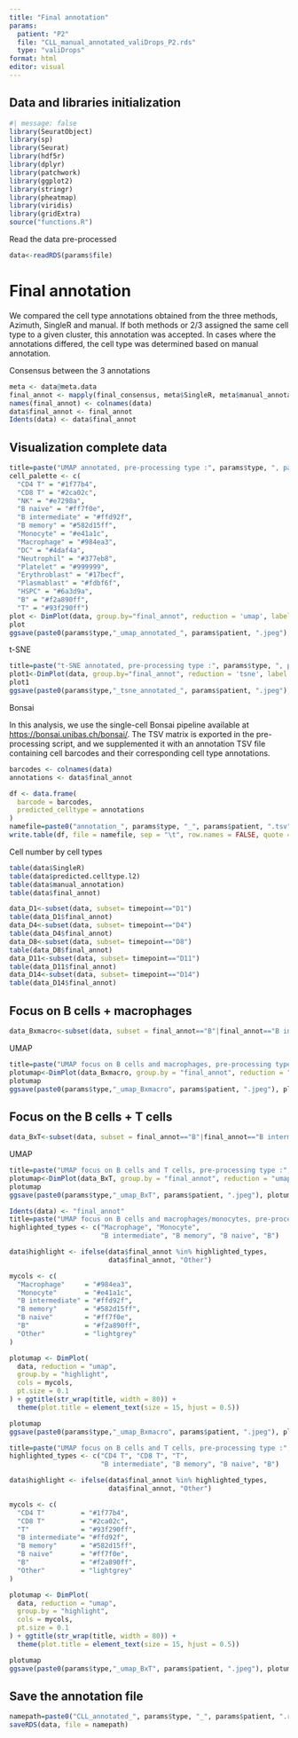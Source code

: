 ```yaml
---
title: "Final annotation"
params: 
  patient: "P2"
  file: "CLL_manual_annotated_valiDrops_P2.rds"
  type: "valiDrops"
format: html
editor: visual
---
```


## Data and libraries initialization

```r
#| message: false
library(SeuratObject)
library(sp)
library(Seurat)
library(hdf5r)
library(dplyr)
library(patchwork)
library(ggplot2)
library(stringr)
library(pheatmap)
library(viridis)
library(gridExtra)
source("functions.R")
```

Read the data pre-processed

```r
data<-readRDS(params$file)
```

# Final annotation

We compared the cell type annotations obtained from the three methods, Azimuth, SingleR and manual. If both methods or 2/3 assigned the same cell type to a given cluster, this annotation was accepted. In cases where the annotations differed, the cell type was determined based on manual annotation.

Consensus between the 3 annotations

```r
meta <- data@meta.data
final_annot <- mapply(final_consensus, meta$SingleR, meta$manual_annotation, meta$predicted.celltype.l2)
names(final_annot) <- colnames(data)
data$final_annot <- final_annot
Idents(data) <- data$final_annot
```

## Visualization complete data

```r
title=paste("UMAP annotated, pre-processing type :", params$type, ", patient", params$patient)
cell_palette <- c(
  "CD4 T" = "#1f77b4",
  "CD8 T" = "#2ca02c",
  "NK" = "#e7298a",
  "B naive" = "#ff7f0e",
  "B intermediate" = "#ffd92f",
  "B memory" = "#582d15ff",
  "Monocyte" = "#e41a1c",
  "Macrophage" = "#984ea3",
  "DC" = "#4daf4a",
  "Neutrophil" = "#377eb8",
  "Platelet" = "#999999",
  "Erythroblast" = "#17becf",
  "Plasmablast" = "#fdbf6f",
  "HSPC" = "#6a3d9a",
  "B" = "#f2a890ff",
  "T" = "#93f290ff")
plot <- DimPlot(data, group.by="final_annot", reduction = 'umap', label = TRUE, repel = TRUE, label.size = 4, cols = cell_palette) + ggtitle(str_wrap(title, width = 100)) + theme(plot.title = element_text(size = 13, hjust = 0.5), legend.text = element_text(size =12 ))
plot
ggsave(paste0(params$type,"_umap_annotated_", params$patient, ".jpeg"), plot, width = 3000, height = 2000, units = "px")
```

t-SNE

```r
title=paste("t-SNE annotated, pre-processing type :", params$type, ", patient", params$patient)
plot1<-DimPlot(data, group.by="final_annot", reduction = 'tsne', label = TRUE, , cols = cell_palette, repel = TRUE, label.size = 4) + ggtitle(str_wrap(title, width = 90)) + theme(plot.title = element_text(size = 13, hjust = 0.5), legend.text = element_text(size =12 ))
plot1
ggsave(paste0(params$type,"_tsne_annotated_", params$patient, ".jpeg"), plot1, width = 3000, height = 2000, units = "px")
```

Bonsai

In this analysis, we use the single-cell Bonsai pipeline available at <https://bonsai.unibas.ch/bonsai/>. The TSV matrix is exported in the pre-processing script, and we supplemented it with an annotation TSV file containing cell barcodes and their corresponding cell type annotations.

```r
barcodes <- colnames(data)
annotations <- data$final_annot

df <- data.frame(
  barcode = barcodes,
  predicted_celltype = annotations
)
namefile=paste0("annotation_", params$type, "_", params$patient, ".tsv")
write.table(df, file = namefile, sep = "\t", row.names = FALSE, quote = FALSE)
```

Cell number by cell types

```r
table(data$SingleR)
table(data$predicted.celltype.l2)
table(data$manual_annotation)
table(data$final_annot)
```

```r
data_D1<-subset(data, subset= timepoint=="D1")
table(data_D1$final_annot)
data_D4<-subset(data, subset= timepoint=="D4")
table(data_D4$final_annot)
data_D8<-subset(data, subset= timepoint=="D8")
table(data_D8$final_annot)
data_D11<-subset(data, subset= timepoint=="D11")
table(data_D11$final_annot)
data_D14<-subset(data, subset= timepoint=="D14")
table(data_D14$final_annot)
```

## Focus on B cells + macrophages

```r
data_Bxmacro<-subset(data, subset = final_annot=="B"|final_annot=="B intermediate"| final_annot=="B memory"|final_annot=="B naive"|final_annot=="Macrophage")
```

UMAP

```r
title=paste("UMAP focus on B cells and macrophages, pre-processing type :", params$type, ", patient", params$patient)
plotumap<-DimPlot(data_Bxmacro, group.by = "final_annot", reduction = "umap", pt.size=0.1, label.size = 2.5) + ggtitle(str_wrap(title, width = 100)) + theme(plot.title = element_text(size = 15, hjust = 0.5), width = 3000, height = 2000, units = "px")
plotumap
ggsave(paste0(params$type,"_umap_Bxmacro", params$patient, ".jpeg"), plotumap)
```

## Focus on the B cells + T cells

```r
data_BxT<-subset(data, subset = final_annot=="B"|final_annot=="B intermediate"| final_annot=="B memory"|final_annot=="B naive"|final_annot=="CD4 T"|final_annot=="CD8 T"|final_annot=="T")
```

UMAP

```r
title=paste("UMAP focus on B cells and T cells, pre-processing type :", params$type, ", patient", params$patient)
plotumap<-DimPlot(data_BxT, group.by = "final_annot", reduction = "umap", pt.size=0.1, label.size = 2.5) + ggtitle(str_wrap(title, width = 80)) + theme(plot.title = element_text(size = 15, hjust = 0.5), width = 3000, height = 2000, units = "px")
plotumap
ggsave(paste0(params$type,"_umap_BxT", params$patient, ".jpeg"), plotumap)
```

```r
Idents(data) <- "final_annot"
title=paste("UMAP focus on B cells and macrophages/monocytes, pre-processing type :", params$type, ", patient", params$patient)
highlighted_types <- c("Macrophage", "Monocyte", 
                       "B intermediate", "B memory", "B naive", "B")

data$highlight <- ifelse(data$final_annot %in% highlighted_types,
                         data$final_annot, "Other")

mycols <- c(
  "Macrophage"     = "#984ea3",   
  "Monocyte"       = "#e41a1c",   
  "B intermediate" = "#ffd92f",  
  "B memory"       = "#582d15ff", 
  "B naive"        = "#ff7f0e",   
  "B"              = "#f2a890ff", 
  "Other"          = "lightgrey"  
)

plotumap <- DimPlot(
  data, reduction = "umap",
  group.by = "highlight",
  cols = mycols,
  pt.size = 0.1
) + ggtitle(str_wrap(title, width = 80)) +
  theme(plot.title = element_text(size = 15, hjust = 0.5))

plotumap
ggsave(paste0(params$type,"_umap_Bxmacro", params$patient, ".jpeg"), plotumap, width = 3000, height = 2000, units = "px")
```

```r
title=paste("UMAP focus on B cells and T cells, pre-processing type :", params$type, ", patient", params$patient)
highlighted_types <- c("CD4 T", "CD8 T", "T", 
                       "B intermediate", "B memory", "B naive", "B")

data$highlight <- ifelse(data$final_annot %in% highlighted_types,
                         data$final_annot, "Other")

mycols <- c(
  "CD4 T"         = "#1f77b4",  
  "CD8 T"         = "#2ca02c",   
  "T"             = "#93f290ff",
  "B intermediate"= "#ffd92f",
  "B memory"      = "#582d15ff",  
  "B naive"       = "#ff7f0e", 
  "B"             = "#f2a890ff",
  "Other"         = "lightgrey" 
)

plotumap <- DimPlot(
  data, reduction = "umap",
  group.by = "highlight",
  cols = mycols,
  pt.size = 0.1
) + ggtitle(str_wrap(title, width = 80)) +
  theme(plot.title = element_text(size = 15, hjust = 0.5))

plotumap
ggsave(paste0(params$type,"_umap_BxT", params$patient, ".jpeg"), plotumap, width = 3000, height = 2000, units = "px")
```

## Save the annotation file

```r
namepath=paste0("CLL_annotated_", params$type, "_", params$patient, ".rds")
saveRDS(data, file = namepath)
```
